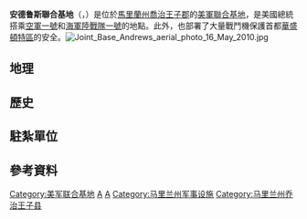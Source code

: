 {{Multiple issues|
{{Expand language|1=en|time=2021-02-16T01:03:03+00:00}}
{{Unreferenced|time=2021-02-16T01:03:03+00:00}}
}}
{{NoteTA
|T=zh-cn:安德鲁斯联合基地; zh-tw:安德魯聯合基地;
|1=zh-cn:安德鲁斯; zh-tw:安德魯;
}}
{{Infobox airport
| name         =安德魯聯合基地
| ensign       =
| ensign_size  =
| ensign_alt   =
| nativename   =
| nativename-a =
| nativename-r =
| image        =Joint Base Andrews Official Logo (Transparent, Light Gradient).png
| image-width  =
| image_alt    =
| caption      =
| image2       =
| image2-width =
| image2_alt   =
| caption2     =
| IATA         =ADW
| ICAO         =KADW
| FAA          =ADW
| TC           =
| LID          =
| GPS          =
| WMO          =745940
| type         =軍用 <br /> [[美軍聯合基地|聯合基地]]
| owner-oper   =
| owner        = {{flagicon|US}} [[美國國防部|美國國防部]]
| operator     =[[美國空軍|美國空軍]]
| city-served  =
| location     =
| opened       =
| closed       = 
| passenger_services_ceased = 
| hub          =
| focus_city   =
| built        =1942年
| used         =2009年－至今
| commander    = Andrew M. Purath 上校
| occupants    ={{flagicon image|11th Wing.png}}美國空軍第11聯隊
| timezone     =
| utc          =
| summer       =
| utcs         =
| elevation-f  =280
| elevation-m  =85.3
| metric-elev  =
| coordinates  ={{Coord|38|48|39|N|076|52|01|W|name=Andrews Field|display=title,inline}}
| latd  =  | latm  =  | lats  =  | latNS  = 
| longd =  | longm =  | longs =  | longEW =
| coordinates_type       =
| coordinates_region     =
| coordinates_notitle    =
| website                = {{URL|https://www.jba.af.mil/}}
| image_map              =
| image_mapsize          =
| image_map_alt          =
| image_map_caption      =
| pushpin_map            =
| pushpin_mapsize        =
| pushpin_map_alt        =
| pushpin_map_caption    =
| pushpin_relief         =
| pushpin_image          =
| pushpin_label          =
| pushpin_label_position =
| pushpin_mark           =
| pushpin_marksize       =
| r1-number    =01R/19L
| r1-length-f  =9,756
| r1-length-m  =2,973.6
| r1-surface   = 瀝青 / 混凝土
| r2-number    =01L/19R
| r2-length-f  =9,318
| r2-length-m  =2,840.1
| r2-surface   = 混凝土
| metric-rwy   =0
| h1-number    =
| h1-length-f  =
| h1-length-m  =
| h1-surface   = 
| stat1-header =
| stat1-data   = 
| stat-year    =
| footnotes    =資料來源:[[美國聯邦航空總署|美國聯邦航空總署]]
}}

'''安德鲁斯聯合基地'''（{{lang-en|Joint Base Andrews}}，{{airport codes|ADW|KADW}}）是位於[[馬里蘭州|馬里蘭州]][[喬治王子郡_(馬里蘭州)|喬治王子郡]]的[[美軍聯合基地|美軍聯合基地]]，是美國總統搭乘[[空軍一號|空軍一號]]和[[海軍陸戰隊一號|海軍陸戰隊一號]]的地點。此外，也部署了大量戰鬥機保護首都[[華盛頓特區|華盛頓特區]]的安全。[[File:Joint_Base_Andrews_aerial_photo_16_May_2010.jpg|thumb]]

==地理==
==歷史==
==駐紮單位==
{{See also|美国空军第89空运联队}}

==參考資料==
{{reflist}}




[[Category:美军联合基地|Category:美军联合基地]]
[[Category:美国空军基地|A]]
[[Category:冠以人名的美洲机场|A]]
[[Category:马里兰州军事设施|Category:马里兰州军事设施]]
[[Category:马里兰州乔治王子县|Category:马里兰州乔治王子县]]